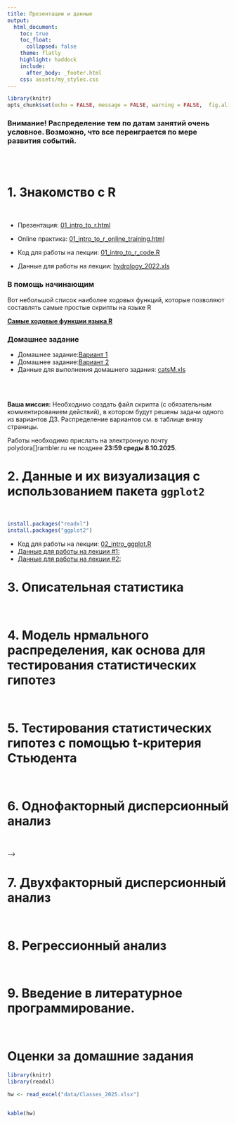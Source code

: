 ```yaml
---
title: Презентации и данные
output:
  html_document:
    toc: true
    toc_float:
      collapsed: false
    theme: flatly
    highlight: haddock
    include:
      after_body: _footer.html
    css: assets/my_styles.css
---
```




```r
library(knitr)
opts_chunk$set(echo = FALSE, message = FALSE, warning = FALSE,  fig.align = "center")
```

<h3>
**Внимание!** Распределение тем по датам занятий очень условное. Возможно, что все переиграется по мере развития событий. 
</h3>
<br>
<br>


# 1. Знакомство с R
<br>

-  Презентация: [01_intro_to_r.html](01_intro_to_r.html)

-  Online практика: [01_intro_to_r_online_training.html](01_intro_to_r_online_training.html)

-   Код для работы на лекции: [01_intro_to_r_code.R](01_intro_to_r_code.R)

-   Данные для работы на лекции: [hydrology_2022.xls](data/hydrology_2022.xls)


### В помощь начинающим

Вот небольшой список наиболее ходовых функций, которые позволяют составлять самые простые скрипты на языке R 

[**Самые ходовые функции языка R**](data/Минимальный набор функции в R.doc)

### Домашнее задание

-   Домашнее задание:[Вариант 1](01_intro_to_R_HW1_Var_1.html)
-   Домашнее задание:[Вариант 2](01_intro_to_R_HW1_Var_2.html)
-   Данные для выполнения домашнего задания: [catsM.xls](data/catsM.xlsx)


<br>
<br>

**Ваша миссия:** Необходимо создать файл скрипта (с обязательным комментированием действий), в котором будут решены задачи одного из вариантов ДЗ. Распределение вариантов см. в таблице внизу страницы.

Работы необходимо прислать на электронную почту polydora[]rambler.ru не позднее **23:59 среды 8.10.2025**.


# 2. Данные и их визуализация с использованием пакета `ggplot2`
<br>

```r
install.packages("readxl")
install.packages("ggplot2")
```

-   Код для работы на лекции: [02_intro_ggplot.R](02_intro_ggplot.R)
-   [Данные для работы на лекции #1:](data/Titanic.csv)
-   [Данные для работы на лекции #2:](data/fev.xls)

<!-- -   [Презентация: Опрятные данные и основы визуализации данных с помощью пакета ggplot2](02_intro_ggplot.html) -->




<!-- ### **Домашнее задание** -->

<!-- #### Первая часть ДЗ -->
<!-- Откройте датасет `iris`. Это данные по измерению размеров нескольких частей цветка у трех видов ирисов: `r paste(unique(iris$Species))`. -->


<!-- ```{r fig.cap="**Строение цветка ириса**", fig.height = 4} -->
<!-- include_graphics("images/blueflagiris_flower.jpg") -->
<!-- ``` -->




<!-- ![Строение цветка ириса](images/blueflagiris_flower.jpg) -->


<!-- ```{r, echo=TRUE} -->
<!-- data(iris) -->
<!-- ``` -->

<!-- Каждый должен взять себе (отфильтровать) только одну часть данных. -->

<!-- + *Вариант 1.*  Работает с видом "setosa". -->
<!-- + *Вариант 2.*  Работает с видом "versicolor". -->
<!-- + *Вариант 3*  Работает с видом "virginica". -->


<!-- Всем нужно будет (пользуясь любыми методами, хоть на бумажке) посчитать сколько раз в полученном датасете встретилось каждое из значений в переменной `iris$Sepal.Length`. После подсчета необходимо создать датафрейм, в котором в первой колонке будут стоять значения переменной `iris$Sepal.Length`, а во второй колонке будет указано сколько раз встретилось данное значение. Если подсчеты делали не с помощью R-кода, а на листочке, то результаты надо будет набить в экселе. -->

<!-- Для примера, решение аналогичного задания, для вида "setosa" по переменной `iris$Sepal.Width` будет выглядеть вот так. -->

<!-- ```{r} -->
<!-- library(dplyr) -->
<!-- library(flextable) -->
<!-- df <- -->
<!-- iris %>% -->
<!--   filter(Species == "setosa") -->

<!-- df2 <- as.data.frame(table(df$Sepal.Width)) -->

<!-- names(df2) <- c("Sepal.Width", "Frequency") -->

<!-- df2 %>% -->
<!--   flextable() -->

<!-- # kable(df2) -->
<!-- ``` -->

<!-- **Полученный датасет необходимо сохранить в формате .csv**. -->

<!-- <br> -->
<!-- <br> -->

<!-- #### Вторая часть ДЗ -->

<!-- Используя полученный датасет, необходимо построить вот такой график (с соблюдением цветов и заливок) . -->

<!-- ```{r} -->
<!-- library(ggplot2) -->
<!-- df <- -->
<!-- iris %>% -->
<!--   filter(Species == "setosa") -->

<!-- df2 <- as.data.frame(table(df$Sepal.Length)) -->

<!-- ggplot(df2, aes(x = Var1, y = Freq)) + -->
<!--   geom_col(color = "black", fill = "green") + -->
<!--   theme_bw() + -->
<!--   labs(x = "Значение Sepal.Length", y = "Количество") -->


<!-- ``` -->

<!-- Дедлайн, как всегда, 23:59 дня перед следующим занятием. -->


# 3. Описательная статистика

<br>

<!-- [Презентация](03.1_descriptive_statistics_Part_1.html) -->

<!-- ### Домашнее задание -->


<!-- **Часть 1.** -->

<!-- **Ваша миссия:** Напишите код, который будет выводить следущие значения для тех переменных, которые даны ниже (в каждом варианте будет свой набор данных). -->

<!-- + медиана -->
<!-- + 1-й и 3-й квартили (без медианы) -->
<!-- + Одновременно минимум,максимум, 1-й, медиану и 3-й квартили -->

<!-- В каждом датасете есть несколько категорий, для каждой из них надо вывести указанные выше описательные статистики (например, для каждого вида нужно дать отдельные характеристики). -->

<!-- <u> **Датасеты:** </u> -->


<!-- - *Вариант 1.* Переменная `Petal.Length` для каждого из видов из датасета `iris` -->

<!-- - *Вариант 2.* Вес цыплят `weight` на 21-й день наблюдения (переменная `Time`) для каждого из четырех типов диет (Diet) из датасета `ChickWeight`. -->

<!-- - *Вариант 3.* Расход топлива `mpg` у автомобилей с разным количеством цилиндров (переменная `cyl`) из датасета `mtcars`. **Важно!** переменную `cyl` необходимо сделать фактором (используйте функцию *as.factor()*). -->


<!-- **Часть 2.** -->

<!-- Для своего датасета необходимо построить картинку подобную вот этой -->

<!-- ```{r} -->
<!-- df <- data.frame(Category = rep(c("Категория 1", "Категория 2", "Категория 3"), each = 10), Value = c(rnorm(10, 10, 1), rnorm(10, 15, 2), rnorm(10, 17, 2)) ) -->

<!-- library(ggplot2) -->
<!-- ggplot(df, aes(x = Category, y = Value)) + -->
<!--   geom_boxplot(fill = "gray") + -->
<!--   theme_bw() -->

<!-- ``` -->



# 4. Модель нрмального распределения, как основа для тестирования статистических гипотез

<br>

<!-- [Презентация о свойствах нормального распределения](03.2_descriptive_statistics_normal_d.html) -->

<!-- [Презентация о точечных и интервальных оценках параметров нормального распределения](04_hypothesis_testing_Part_1.html) -->



<!-- ### Домашнее задание -->


<!-- **Часть 1.** -->

<!-- Скачайте датасет, соответствующий вашему варианту. Это датафрейм, состоящий из пяти переменных. Найдите, какие из переменных подчиняются нормальному распределению. Ваш анализ должен быть отражен в скрипте. Ответ о том, подчиняется ли та или иная переменная нормальному распределению,  приведите в виде комментария в скрипте. В этом же комментарии постарайтесь оценить, что именно не соотвествует модели нормального распределения. -->



<!-- ```{r, echo=FALSE, eval=FALSE} -->
<!-- Var1 <- c(rnorm(n = 100, mean = 10, sd = 4), rnorm(n = 100, mean = 30, sd = 4)) -->
<!-- Var2 <- rnorm(n = 200, mean = 10, sd = 3) -->
<!-- Var3 <- rnorm(n = 200, mean = 0, sd = 1) -->
<!-- Var4 <- rt(n = 200, df = 4) -->
<!-- Var5 <- rchisq(n = 200, df = 5) -->
<!-- library(dplyr) -->
<!-- df <- data.frame(Var1, Var2, Var3, Var4, Var5) -->

<!-- df <- df %>% select(sample(c("Var1", "Var2", "Var3", "Var4", "Var5"))) -->
<!-- names(df) <- c("Var1", "Var2", "Var3", "Var4", "Var5") -->

<!-- write.table(x = df, file = "Data/dataset_variant_3.csv", sep = ";", row.names = FALSE) -->

<!-- ``` -->

<!-- Вариант 1. [Датасет для варианта 1](data/dataset_variant_1.csv) -->

<!-- Вариант 2. [Датасет для варианта 2](data/dataset_variant_2.csv) -->

<!-- Вариант 3. [Датасет для варианта 3](data/dataset_variant_3.csv) -->


<!-- **Часть 2.** -->

<!-- Используя датасеты из предыдущего задания (там, где мы строили боксплоты), вычислите выборочные средние и среднеквадратичные отклонения для каждой из групп категорий, которые представлены в этих датасетах. -->


<!-- - *Вариант 1.* Переменная `Petal.Length` для каждого из видов из датасета `iris` -->

<!-- - *Вариант 2.* Вес цыплят `weight` на 21-й день наблюдения (переменная `Time`) для каждого из четырех типов диет (Diet) из датасета `ChickWeight`. -->

<!-- - *Вариант 3.* Расход топлива `mpg` у автомобилей с разным количеством цилиндров (переменная `cyl`) из датасета `mtcars`. **Важно!** переменную `cyl` необходимо сделать фактором (используйте функцию *as.factor()*). -->




<!-- **Часть 3.** -->

<!-- Используя датасеты **Части 2** (для своего варианта), определите границы 95% доверительного интервала для каждой из категорий. -->

<!-- Доверительный интервал вычислется как $\bar{x} \pm t\cdot SE$ -->

<!-- Величину $t$ (это 2.5% или 97.5% квантили t-распределиния Стьюдента) пока определяем по [таблице](https://statpsy.ru/t-student/t-test-tablica/). -->

<!-- В этой таблице: $df = n - 1$, где $n$ - объем выборки. Берем столбец для p = 0.05 (доверительная вероятность: P = 1 - p = 0.95). Зная $n$, находим величину t. -->

<!-- Кроме того,  вам нужно вычислить величину стандартной ошибки, которая вычисляется по следующей формуле: -->

<!-- $$ -->
<!-- SE = \frac{Sd}{\sqrt{n}} -->
<!-- $$ -->


<!-- $Sd$ - стандартное отклонение. -->


# 5. Тестирования статистических гипотез с помощью t-критерия Стьюдента

<br>

<!-- [Презентация про t-критерий](04_hypothesis_testing_Part_2.html) -->

<!-- ## Домашнее задание -->

<!-- Выполняем предыдущее ДЗ часть 3. -->

<!-- ## Домашнее задание по теме двухвыборочный t-критерий -->


<!-- ```{r fig.cap="**Размерная струкутра народов Срдиземья по Дж.Р.Р.Толкиену **", fig.height = 4} -->
<!-- include_graphics("images/elves.png") -->
<!-- ``` -->


<!--  Представьте себе, что вы идете по лесам Средиземья с отрядом эльфов. Все участники похода были независимо и случайно отобраны из числа этого народа. И вдруг, вдалеке, вы заметили отряд неких существ. Вам необходимо принять решение о том, свои это или чужие. Вы (с помощью магии, наверное) смогли как-то измерить рост фигур из этого отряда. Сделайте обоснованный вывод на основе данных, которые у вас имеются. Результаты необходимо описать в виде текста (комментарии в скрипте с решением, в котором надо сформулировать нулевую и альтернативную гипотезы и сделать выбор между ними) и визуализировать в виде столбчатой диаграммы (необходимо написать код, который ее построит). -->


<!-- **Вариант 1.** -->

<!-- Рост эльфов из вашего отряда (см):  `r paste(round(rnorm(15, 180, 5), 0) )` -->

<!-- Рост фигур (см): `r paste(round(rnorm(sample(5:20, size = 1), 165, 5), 0) )` -->



<!-- **Вариант 2.** -->

<!-- Рост эльфов из вашего отряда (см):  `r paste(round(rnorm(15, 180, 5), 0) )` -->

<!-- Рост фигур (см): `r paste(round(rnorm(sample(5:20, size = 1), 190, 7), 0) )` -->



<!-- **Вариант 3.** -->

<!-- Рост эльфов из вашего отряда (см):  `r paste(round(rnorm(15, 180, 5), 0) )` -->

<!-- Рост фигур (см): `r paste(round(rnorm(sample(5:20, size = 1), 150, 7), 0) )` -->



# 6. Однофакторный дисперсионный анализ
<br>

<!-- [Презентация про ANOVA](05_anova1.html) -->

<!-- ## Домашнее задание -->

<!-- Скачайте файл, в котором находятся данные по метеорологическим наблюдениям на территории Кандалакшского заповедника. Файл поместите в папку `Data` (ну или как она у вас называется) -->

<!-- - [Данные](data/hydrology_2022.xls) -->

<!-- **Ваша миссия** -->

<!-- 1. Необходимо выяснить наблюдаются ли различия между тремя летними месяцами (нужно будет провести дисперсионный анализ) в том параметре, котоый будет у вашего варианта. -->

<!-- 2. Проведите анализ остатков и оцените, выполняются ли условия применимости ANOVA. -->

<!-- 3. Визуализируйте с помощью столбчатой диаграммы (с доверительными интервалами) средние значения. Проведя post-hoc сравнение средних, обозначьте на рисунке те средние, которые отличаются друг от друга по критерию Тьюки. -->

<!-- <!-- 4. Результаты ваших действий с соответствующими текстовыми комментариями должны быть оформлены в виде **html-файла** (именно его и надо прислать!), который вы сгенерируете из RMD файла. При этом, код из чанков должен быть виден в итоговом html-файле (в настроечном чанке оставьте `echo = TRUE`). --> -->

<!-- *Варианты:* -->

<!-- Вариант 1. Анализ солености (переменная **S**) -->

<!-- Вариант 2. Анализ температуры воздуха (переменная **Air_T**) -->

<!-- Вариант 3. Анализ температуры воды (переменная **Water_T**) -->



# 7. Двухфакторный дисперсионный анализ
<br>

<!-- - [Презентация про двухфакторный ANOVA](06_anova2.html) -->

<!-- - [Данные для работы](data/eysenck.csv) -->


<!-- ## Домашнее задание -->


<!-- **Ваша миссия** -->

<!-- Во всех случаях надо провести двухфакторный дисперсионный анализ.  -->

<!-- Все результаты надо сопроводить короткими текстами с рассказом что вы увидели и что это означает (вставляете в виде комментариев). Во всех случаях надо не забыть произвести проверку на условия применимости анализа.  -->

<!-- Рекомендуется ознакомиться с оригинальными работами, на базе которых были получены датасеты. Ссылки на работы даются в комментариях к скрипту. -->

<!-- Задания -->

<!-- - [Вариант 1](Home_work_Pinguins.R) -->
<!-- - [Вариант 2](Home_work_ris.R) -->
<!-- - [Вариант 3](Home_work_Sendvich.R) -->




# 8. Регрессионный анализ
<br>

<!-- - [Презентация про суть регрессионного анализа](07_LM.html) -->
<!-- - [Презентация для самостоятельного изучения о методах диагностики и описания регрессионных моделей](07_model_description_and_validation.html) -->


<!-- **Ваша миссия** -->

<!-- Вы будуте работать с датасетом `iris`. -->

<!-- ```{r eval=FALSE} -->
<!-- data(iris) -->
<!-- ``` -->



<!-- Во всех случаях надо построить линейную модель, описывающую связь между двумя частями цветка у растений рода *Iris*. Нужно выяснить как зависит Sepal.Length от Petal.Length (не перепутайте!) у того вида, который будет у вашего варианта. -->

<!-- Вам нужно сделать следующее: -->

<!-- 1. Построить график в виде точечной диаграммы. -->
<!-- 2. Построить линейную модель. -->
<!-- 3. Проверить условия применимости модели. -->
<!-- 4. Оценить наличие/отсуствие статистической значимости связи между переменной-откликом и переменной-предиктором. -->
<!-- 5. Дать трактовку полученным результатам. -->
<!-- 6. Построить линию регрессии с 95% доверительной областью (это необходимо наложить на точечный график, построенный в п. 1).   -->
<!-- 7. Предсказать чему будет равно значение переменной отклика, если взять величину переменной-предиктора равной значениям 30% и 99% ее перцентилей. -->

<!-- Варианты: -->

<!-- + Вариант 1: работает с  видом "virginica" -->
<!-- + Вариант 2: работает с  видом "versicolor" -->
<!-- + Вариант 3: работает с  видом "setosa" -->



<!-- Все результаты надо сопроводить короткими текстами с рассказом что вы увидели и что это означает (вставляете в виде комментариев).  -->



# 9. Введение в литературное программирование. 
<br>


<!-- # **Проекты** -->

<!-- ```{r fig.align='center', fig.cap="Рисунок на тему задания, созданный ИИ"} -->
<!-- include_graphics("images/Sendvich_and_Pings.jpg") -->
<!-- ``` -->


<!-- Итак, ДЗ больше не будет! Но начинаем работать над проектами. -->

<!-- Проект должен иметь вид небольшой статьи (не более 2 страниц). Этот проект должен быть выполнен с использованием R и RMarkdown. Итоговый документ надо будет снитрить в виде HTML-файла. В этом файле должны быть следующие разделы: Введение, Материал и методика, Результаты и обсуждение, Список литературы (естественно, должны быть и ссылки на литературные источники).  -->

<!-- Во всех проектах необходимо  -->

<!-- - провести двухфакторный дисперсионный анализ,  -->
<!-- - проверить валидность его применения,  -->
<!-- - провести пост-хок сравнения,  -->
<!-- - нарисовать рисунок, визуализирующий полученные результаты.  -->

<!-- Все результаты надо сопроводить короткими текстами с рассказом что вы увидели и что это означает.  -->

<!-- Рекомендуется ознакомиться с оригинальными работами, на базе которых были получены датасеты.  -->

<!-- Задания -->

<!-- - [Феликс](Felix_Pinguins.R) -->
<!-- - [Вероника](Veronika_Sendvich.R) -->
<!-- - [Мария](Maria_ris.R) -->



<!-- **Дальнейшие планы корректируются...** -->




# Оценки за домашние задания

```r
library(knitr)
library(readxl)

hw <- read_excel("data/Classes_2025.xlsx")


kable(hw)
```

<!-- ### Комментарии к ДЗ_1 -->

<!-- 1. Очень хорошо сделали те, кто подробно комментировал ход решения. -->
<!-- 2. Не нужно было разбивать пример, для которого написан код на отдельные переменные -->

<!-- Например, вот так делать можно, но неэкономично. -->

<!-- ```{r, eval=FALSE, echo=TRUE} -->
<!-- arcsin_value <- asin(0.5) -->
<!-- sqrt_arcsin <- sqrt(arcsin_value) -->
<!-- constant <- 180 / pi -->
<!-- sqrt_11 <- sqrt(11) -->
<!-- e_value <- exp(1) -->
<!-- sqrt4_10_plus_e2 <- (10 + e_value^2)^(1/4)  -->

<!-- # Первая часть выражения -->
<!-- first_part <- 2 * sqrt_arcsin * constant -->

<!-- # Вторая часть выражения -->
<!-- second_part <- sqrt_11 * sqrt4_10_plus_e2 * 50 -->

<!-- # Полное выражение -->
<!-- result <- first_part - second_part -->

<!-- # Печатаем результат -->
<!-- cat("Результат выражения:", result, "\n") -->

<!-- ``` -->

<!-- Лучше вот так -->

<!-- ```{r, eval = F, , echo=TRUE} -->
<!-- log2(((2 * asin(sqrt(1 / 2))) * (180 / pi ) - (11^(1 / 4))) / ((10 + exp(2)) * 50)) -->

<!-- ``` -->

<!-- Впрочем, это дело автора. -->

<!-- 3. Очень правильно, что некоторые коллеги разобрались с тем, как использовать сложные функции с условиями (*за это я даже простил то, что из четырех заданий выполнено только одно*)   -->

<!-- ```{r eval=FALSE, echo=TRUE} -->
<!-- # Проверяем, можно ли взять логарифм -->
<!-- if (result > 0) { -->
<!--   log_result <- log2(result) -->
<!--   cat("log2 результата:", log_result, "\n") -->
<!-- } else { -->
<!--   cat("Логарифм отрицательного числа не определен.\n") -->
<!-- } -->


<!-- ``` -->

<!-- # Зачетные проекты -->

<!-- Коллеги!  -->

<!-- Вот распределение проектов по участникам нашего курса. -->

<!-- + Василькова Софья Владимировна: *Проект № 1* -->
<!-- + Демиденко Елизавета Романовна: *Проект № 2* -->
<!-- + Колесникова Анастасия Алексеевна: *Проект № 3* -->
<!-- + Малина Лада Николаевна: *Проект № 4* -->
<!-- + Мирошниченко Сандра Алексеевна: *Проект № 5* -->
<!-- + Низовцева Милана Владимировна: *Проект № 6* -->
<!-- + Паулюкайтис Максим Гинтарасович: *Проект № 7* -->
<!-- + Толкачев Данила Владимирович: *Проект № 8* -->


<!-- ## Описане проектов -->

<!-- ### Проект №1 -->

<!--  Данные взяты из работы -->

<!--  Tager, I. B., Weiss, S. T., Rosner, B., and Speizer, F. E. (1979). Effect of parental cigarette smoking on pulmonary function in children. American Journal of Epidemiology, 110, 15-26. -->

<!--  Rosner, B. (1990). Fundamentals of Biostatistics, 3rd Edition. PWS-Kent, Boston, Massachusetts. -->

<!--  Источник данных: http://www.statsci.org/data/general/fev.html -->

<!-- Датасет: [fev.xls](data/fev.xls). лист «tidy_data» -->

<!--  Структура данных -->


<!--  `Age` 	 -  	Возраст -->

<!--  `FEV` 	 -  	Объем легких при выдохе (литры) (forced expiratory volume) -->

<!--  `Height` 	 -  	Рост (дюймы) -->

<!--  `Sex` 	 -  	 пол (Male or Female) -->

<!--  `Smoker`  -  	некурящие (Non), курящие (Current) -->

<!-- Ваша миссия. -->

<!-- Вы должны написать небольшой текст с использованием технологии литературного программирования на языке RMarkdown. В этом тексте должны быть все части, которые присутствуют в научной статье: введение,  материал и методика, результаты, обсуждение и список литературы. В каждой из частей достаточно минимального количества текста. В этом тексте вы должны ответить на следующие вопросы.  -->

<!-- 1.	Различается ли объем легких у курящих и не курящих людей? -->

<!-- 2.	Построив линейную регрессионную модель, вы должны описать как зависит объем легких от возраста у курящих и некурящих людей. -->

<!-- Итоговый отчет должен включать в себя .RMD файл, из которого будет сгенерирован вордовский файл, который включат в себя все описанные выше главы, а также хотя бы один рисунок, хотя бы одну таблицу, хотя бы одну формулу. Все указанные элементы должны быть сгенерированы из чанков  RMD файла. Вы присылаете мне на почту polydora@rambler.ru .RMD файл и .doc файл. Пример фала RMD файла приведен в приложении.  -->
<!--   -->


<!-- ### Проект №2 -->

<!--  Данные взяты из работы -->
<!--  Tager, I. B., Weiss, S. T., Rosner, B., and Speizer, F. E. (1979). Effect of parental cigarette smoking on pulmonary function in children. American Journal of Epidemiology, 110, 15-26. -->
<!--  Rosner, B. (1990). Fundamentals of Biostatistics, 3rd Edition. PWS-Kent, Boston, Massachusetts. -->
<!--  Источник данных: http://www.statsci.org/data/general/fev.html -->

<!-- Датасет: [fev.xls](data/fev.xls). лист «tidy_data» -->

<!--  Структура данных -->

<!--  `Age` 	 -  	Возраст -->

<!--  `FEV` 	 -  	Объем легких при выдохе (литры) (forced expiratory volume) -->

<!--  `Height` 	 -  	Рост (дюймы) -->

<!--  `Sex` 	 -  	 пол (Male or Female) -->

<!--  `Smoker`  -  	некурящие (Non), курящие (Current) -->

<!-- Ваша миссия. -->
<!-- Вы должны написать небольшой текст с использованием технологии литературного программирования на языке RMarkdown. В этом тексте должны быть все части, которые присутствуют в научной статье: введение,  материал и методика, результаты, обсуждение и список литературы. В каждой из частей достаточно минимального количества текста. В этом тексте вы должны ответить на следующие вопросы.  -->

<!-- 1.	Различается ли объем легких у мужчин и женщин? -->

<!-- 2.	Проведя двухфакторный дисперсионный анализ, вы должны выяснить различается ли объем легких у взрослых (больше 21 года) и молодежи (21 го и менее) в зависимости от того курят они или нет.  -->

<!-- Итоговый отчет должен включать в себя .RMD файл, из которого будет сгенерирован вордовский файл, который включат в себя все описанные выше главы, а также хотя бы один рисунок, хотя бы одну таблицу, хотя бы одну формулу. Все указанные элементы должны быть сгенерированы из чанков  RMD файла. Вы присылаете мне на почту polydora@rambler.ru .RMD файл и .doc файл. Пример фала RMD файла приведен в приложении.  -->

<!--   -->


<!-- ### Проект №3 -->

<!--  Данные из работы -->
<!--  Secher et al. (1987), European Journal of Obstetrics, Gynecology, and Reproductive Biology, 24: 1–11. -->

<!--  Датасет  [secher.xls](data/secher.xls) -->

<!--  На УЗИ у плода измеряли  межтеменной и абдоминальный диаметр. После рождения измеряли вес младенца. -->

<!-- Переменные -->

<!-- `bwt` – вес новорожденного (г) -->

<!-- `bpd` – Межтеменной диаметр (мм) -->

<!-- `ad` – абдоминальный диаметр (мм) -->


<!-- Ваша миссия. -->
<!-- Вы должны написать небольшой текст с использованием технологии литературного программирования на языке RMarkdown. В этом тексте должны быть все части, которые присутствуют в научной статье: введение,  материал и методика, результаты, обсуждение и список литературы. В каждой из частей достаточно минимального количества текста. В этом тексте вы должны ответить на следующие вопросы.  -->

<!--  1. Сравните вес новорожденного, у которого Межтеменной диаметр больше медианы диаметра с весом новорожденного, у которого Межтеменной диаметр меньше или равен медиане диаметра.  -->

<!--  2. Постройте две модели, описывающие связь веса новорожденного, с размерами параметров, измеренных с помощью УЗИ. -->

<!-- Итоговый отчет должен включать в себя .RMD файл, из которого будет сгенерирован вордовский файл, который включат в себя все описанные выше главы, а также хотя бы один рисунок, хотя бы одну таблицу, хотя бы одну формулу. Все указанные элементы должны быть сгенерированы из чанков  RMD файла. Вы присылаете мне на почту polydora@rambler.ru .RMD файл и .doc файл. Пример фала RMD файла приведен в приложении.  -->

<!--   -->

<!-- ### Проект №4 -->

<!-- Измеряли вес и рост кормящих матерей и оценивали сколько молока высасывает ребенок. -->

<!-- Датасет «kfm» находится в пакете ISwR (его надо будет установить). Для загрузки данных используйте команду data(kfm). -->

<!--  Переменные -->

<!-- `dl.milk` объем высосанного молока (dl/24h). -->

<!-- `sex` пол ребенка. -->

<!-- `weight` вес ребенка (kg). -->

<!-- `ml.suppl` объем докорма (ml/24h). -->

<!-- `mat.weight` вес матери (kg). -->

<!-- `mat.height` рост матери (cm). -->


<!-- Ваша миссия. -->
<!-- Вы должны написать небольшой текст с использованием технологии литературного программирования на языке RMarkdown. В этом тексте должны быть все части, которые присутствуют в научной статье: введение,  материал и методика, результаты, обсуждение и список литературы. В каждой из частей достаточно минимального количества текста. В этом тексте вы должны ответить на следующие вопросы.  -->

<!-- 1. Различается ли количество потребляемого молока у мальчиков и девочек. -->

<!-- 2. Постройте две регрессионные модели. Первая должна описывать связь объема высосанного молока в зависимости с весом ребенка, вторая связь объема высосанного молока с весом матери.  -->

<!-- Итоговый отчет должен включать в себя .RMD файл, из которого будет сгенерирован вордовский файл, который включат в себя все описанные выше главы, а также хотя бы один рисунок, хотя бы одну таблицу, хотя бы одну формулу. Все указанные элементы должны быть сгенерированы из чанков  RMD файла. Вы присылаете мне на почту polydora@rambler.ru .RMD файл и .doc файл. Пример фала RMD файла приведен в приложении.  -->


<!--   -->

<!-- ### Проект №5. -->
<!-- Вам нужно проанализировать емкость легких у разных групп людей. -->

<!-- Датасет: [tlc.csv](data/tlc.csv) -->

<!-- Переменные: -->
<!-- - `age` -- возраст. -->

<!-- - `sex` -- пол (1 - женский; 2 - мужской) -->

<!-- - `height` -- рост (см) -->

<!-- - `tlc`-- объем легких (л) -->

<!-- Ваша миссия. -->
<!-- Вы должны написать небольшой текст с использованием технологии литературного программирования на языке RMarkdown. В этом тексте должны быть все части, которые присутствуют в научной статье: введение,  материал и методика, результаты, обсуждение и список литературы. В каждой из частей достаточно минимального количества текста. В этом тексте вы должны ответить на следующие вопросы. -->

<!-- 1. Различается ли объем легких у мужчин и женщин? -->

<!-- 2. Постройте две регрессионные модели. Первая должна описывать связь объема легких с ростом у мужчин, вторая – у женщин.  -->

<!-- Итоговый отчет должен включать в себя .RMD файл, из которого будет сгенерирован вордовский файл, который включат в себя все описанные выше главы, а также хотя бы один рисунок, хотя бы одну таблицу, хотя бы одну формулу. Все указанные элементы должны быть сгенерированы из чанков  RMD файла. Вы присылаете мне на почту polydora@rambler.ru .RMD файл и .doc файл. Пример фала RMD файла приведен в приложении.  -->



<!--   -->


<!-- ### Проект №6. -->

<!-- Вам нужно проанализировать вес новорожденных детей у курящих и некурящих матерей. -->

<!-- Датасет [birthwt.csv](data/birthwt.csv). -->

<!-- Переменные -->

<!-- - `age` --- возраст матери -->

<!-- - `lwt` --- вес матери до беременности -->

<!-- - `race` --- раса (1-белые, 2-черные, 3-другие) -->

<!-- - `smoke` --- курение во время беременности (1-да,2-нет) -->

<!-- - `ptl` --- число предыдущих преждевременных родов -->

<!-- - `ht` --- гипертензия -->

<!-- - `ui` --- гипертонус матки -->

<!-- - `ftv` --- число визитов к врачу в последний триместр -->

<!-- - `bwt` --- вес новорожденного, г -->


<!-- Ваша миссия. -->
<!-- Вы должны написать небольшой текст с использованием технологии литературного программирования на языке RMarkdown. В этом тексте должны быть все части, которые присутствуют в научной статье: введение,  материал и методика, результаты, обсуждение и список литературы. В каждой из частей достаточно минимального количества текста. В этом тексте вы должны ответить на следующие вопросы.  -->

<!--  1. Различается ли вес новорожденного у курящих и некурящих матерей? -->

<!--  2. Проведя двухфакторный дисперсионный анализ ответьте на вопрос есть ли связь веса  -->
<!-- младенца с расой матери (афроамериканцы (2) VS белые (1)) и ее возрастом (Молодые (21 год и моложе) VS взрослые (старше 21 года)).  -->


<!-- Итоговый отчет должен включать в себя .RMD файл, из которого будет сгенерирован вордовский файл, который включат в себя все описанные выше главы, а также хотя бы один рисунок, хотя бы одну таблицу, хотя бы одну формулу. Все указанные элементы должны быть сгенерированы из чанков  RMD файла. Вы присылаете мне на почту polydora@rambler.ru .RMD файл и .doc файл. Пример фала RMD файла приведен в приложении.  -->
<!--   -->

<!-- ### Проект №7. -->

<!-- Вам нужно проанализировать вес новорожденных детей у курящих и некурящих матерей. -->
<!-- Датасет [birthwt.csv](Data/birthwt.csv). -->

<!-- Переменные -->

<!-- - `age` --- возраст матери -->

<!-- - `lwt` --- вес матери до беременности -->

<!-- - `race` --- раса (1-белые, 2-черные, 3-другие) -->

<!-- - `smoke` --- курение во время беременности (1-да,2-нет) -->

<!-- - `ptl` --- число предыдущих преждевременных родов -->

<!-- - `ht` --- гипертензия -->

<!-- - `ui` --- гипертонус матки -->

<!-- - `ftv` --- число визитов к врачу в последний триместр -->

<!-- - `bwt` --- вес новорожденного, г -->

<!-- Ваша миссия. -->
<!-- Вы должны написать небольшой текст с использованием технологии литературного программирования на языке RMarkdown. В этом тексте должны быть все части, которые присутствуют в научной статье: введение,  материал и методика, результаты, обсуждение и список литературы. В каждой из частей достаточно минимального количества текста. В этом тексте вы должны ответить на следующие вопросы.  -->

<!--  1. Различается ли вес новорожденного у молодых матерей (21 год и моложе) и взрослых женщин (старше 21 года)? -->

<!--  2. Проведя двухфакторный дисперсионный анализ ответьте на вопрос, есть ли связь веса младенца с расой матери (афроамериканцы (2) VS белые (1)) и тем, курит ли мать или нет.  -->

<!-- Итоговый отчет должен включать в себя .RMD файл, из которого будет сгенерирован вордовский файл, который включат в себя все описанные выше главы, а также хотя бы один рисунок, хотя бы одну таблицу, хотя бы одну формулу. Все указанные элементы должны быть сгенерированы из чанков  RMD файла. Вы присылаете мне на почту polydora@rambler.ru .RMD файл и .doc файл. Пример фала RMD файла приведен в приложении.  -->

<!--   -->

<!-- ### Проект №8. -->

<!-- Вам нужно проанализировать вес новорожденных детей у курящих и некурящих матерей. -->

<!-- Датасет [birthwt.csv](Data/birthwt.csv). -->

<!-- Переменные -->

<!-- - `age` --- возраст матери -->

<!-- - `lwt` --- вес матери до беременности -->

<!-- - `race` --- раса (1-белые, 2-черные, 3-другие) -->

<!-- - `smoke` --- курение во время беременности (1-да,2-нет) -->

<!-- - `ptl` --- число предыдущих преждевременных родов -->

<!-- - `ht` --- гипертензия -->

<!-- - `ui` --- гипертонус матки -->

<!-- - `ftv` --- число визитов к врачу в последний триместр -->

<!-- - `bwt` --- вес новорожденного, г -->

<!-- Ваша миссия. -->
<!-- Вы должны написать небольшой текст с использованием технологии литературного программирования на языке RMarkdown. В этом тексте должны быть все части, которые присутствуют в научной статье: введение,  материал и методика, результаты, обсуждение и список литературы. В каждой из частей достаточно минимального количества текста. В этом тексте вы должны ответить на следующие вопросы.  -->

<!-- 1.	Различается ли вес новорожденного у представительниц афроамериканской и белой расы.  -->

<!-- 2.  Постройте две регрессионные модели. Первая должна описывать связь веса новорожденного с возрастом курящей матери, вторая – связь веса младенца с возрастом некурящей женщины.  -->

<!-- Итоговый отчет должен включать в себя .RMD файл, из которого будет сгенерирован вордовский файл, который включат в себя все описанные выше главы, а также хотя бы один рисунок, хотя бы одну таблицу, хотя бы одну формулу. Все указанные элементы должны быть сгенерированы из чанков  RMD файла. Вы присылаете мне на почту polydora@rambler.ru .RMD файл и .doc файл. Пример фала RMD файла приведен в приложении.  -->


<!-- ## Приложение к проектам -->

<!-- В архиве находится пример выполненного проекта (методы, которые там используются мы с вам не проходили, но это не важно).  -->

<!-- Распакуйте файл [RMD_Project_example.zip](RMD_Project_example.zip) в некоторую папку, которую назначьте рабочей папкой. Далее откройте в RStudio файл fucbys.Rproj. Далее откройте файл Ershova_2023_short.Rmd и запустите `Knit`. -->

